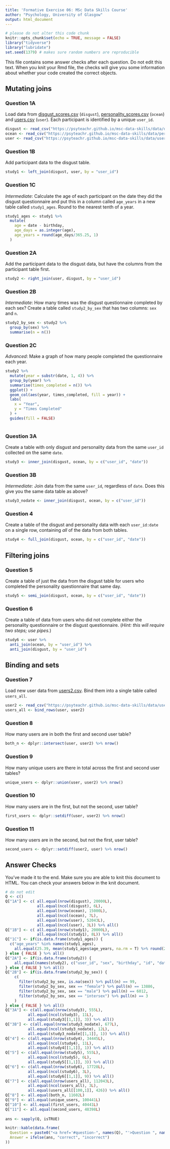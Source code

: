 ```yaml
---
title: 'Formative Exercise 06: MSc Data Skills Course'
author: "Psychology, University of Glasgow"
output: html_document
---
```


```r
# please do not alter this code chunk
knitr::opts_chunk$set(echo = TRUE, message = FALSE)
library("tidyverse")
library("lubridate")
set.seed(1379) # makes sure random numbers are reproducible
```

This file contains some answer checks after each question. Do not edit this text. When you knit your Rmd file, the checks will give you some information about whether your code created the correct objects.

## Mutating joins

### Question 1A

Load data from [disgust_scores.csv](https://psyteachr.github.io/msc-data-skills/data/disgust_scores.csv) (`disgust`), [personality_scores.csv](https://psyteachr.github.io/msc-data-skills/data/personality_scores.csv) (`ocean`) and [users.csv](https://psyteachr.github.io/msc-data-skills/data/users.csv) (`user`). Each participant is identified by a unique `user_id`.

```r
disgust <- read_csv("https://psyteachr.github.io/msc-data-skills/data/disgust_scores.csv")
ocean <- read_csv("https://psyteachr.github.io/msc-data-skills/data/personality_scores.csv")
user <- read_csv("https://psyteachr.github.io/msc-data-skills/data/users.csv")
```

### Question 1B

Add participant data to the disgust table.

```r
study1 <- left_join(disgust, user, by = "user_id")
```


### Question 1C

*Intermediate*: Calculate the age of each participant on the date they did the disgust questionnaire and put this in a column called `age_years` in a new table called `study1_ages`. Round to the nearest tenth of a year. 

```r
study1_ages <- study1 %>%
  mutate(
    age = date - birthday,
    age_days = as.integer(age),
    age_years = round(age_days/365.25, 1)
  )
```

### Question 2A

Add the participant data to the disgust data, but have the columns from the participant table first.

```r
study2 <- right_join(user, disgust, by = "user_id")
```


### Question 2B

*Intermediate*: How many times was the disgust questionnaire completed by each sex? Create a table called `study2_by_sex` that has two columns: `sex` and `n`.

```r
study2_by_sex <- study2 %>%
  group_by(sex) %>%
  summarise(n = n())
```


### Question 2C

*Advanced*: Make a graph of how many people completed the questionnaire each year.
    
```r
study2 %>%
  mutate(year = substr(date, 1, 4)) %>%
  group_by(year) %>%
  summarise(times_completed = n()) %>%
  ggplot() +
  geom_col(aes(year, times_completed, fill = year)) +
  labs(
    x = "Year",
    y = "Times Completed"
  ) +
  guides(fill = FALSE)
  
```
    

### Question 3A

Create a table with only disgust and personality data from the same `user_id` collected on the same `date`.

```r
study3 <- inner_join(disgust, ocean, by = c("user_id", "date"))
```


### Question 3B

*Intermediate*: Join data from the same `user_id`, regardless of `date`. Does this give you the same data table as above?
    
```r
study3_nodate <- inner_join(disgust, ocean, by = c("user_id"))
```


### Question 4

Create a table of the disgust and personality data with each `user_id:date` on a single row, containing _all_ of the data from both tables.

    
```r
study4 <- full_join(disgust, ocean, by = c("user_id", "date"))
```

## Filtering joins

### Question 5

Create a table of just the data from the disgust table for users who completed the personality questionnaire that same day.
    
```r
study5 <- semi_join(disgust, ocean, by = c("user_id", "date"))
```

    
### Question 6

Create a table of data from users who did not complete either the personality questionnaire or the disgust questionnaire. (_Hint: this will require two steps; use pipes._)

    
```r
study6 <- user %>%
  anti_join(ocean, by = "user_id") %>%
  anti_join(disgust, by = "user_id")
```

## Binding and sets

### Question 7

Load new user data from [users2.csv](https://psyteachr.github.io/msc-data-skills/data/users2.csv). Bind them into a single table called `users_all`.

```r
user2 <- read_csv("https://psyteachr.github.io/msc-data-skills/data/users2.csv")
users_all <- bind_rows(user, user2)
```


### Question 8

How many users are in both the first and second user table?
    
```r
both_n <- dplyr::intersect(user, user2) %>% nrow()
```

### Question 9

How many unique users are there in total across the first and second user tables?

```r
unique_users <- dplyr::union(user, user2) %>% nrow()
```

### Question 10

How many users are in the first, but not the second, user table?

```r
first_users <- dplyr::setdiff(user, user2) %>% nrow()
```

### Question 11

How many users are in the second, but not the first, user table?

```r
second_users <- dplyr::setdiff(user2, user) %>% nrow()
```

## Answer Checks

You've made it to the end. Make sure you are able to knit this document to HTML. You can check your answers below in the knit document.

```r
# do not edit
Q <- c()
Q["1A"] <- c( all.equal(nrow(disgust), 20000L),
              all.equal(ncol(disgust), 6L),
              all.equal(nrow(ocean), 15000L),
              all.equal(ncol(ocean), 7L),
              all.equal(nrow(user), 52043L),
              all.equal(ncol(user), 3L)) %>% all()
Q["1B"] <- c( all.equal(nrow(study1), 20000L),
              all.equal(ncol(study1), 8L)) %>% all()
Q["1C"] <- if(is.data.frame(study1_ages)) {
  c("age_years" %in% names(study1_ages),
    all.equal(25.39, mean(study1_ages$age_years, na.rm = T) %>% round(2)))
} else { FALSE } %>% all()
Q["2A"] <- if(is.data.frame(study2)) {
    all.equal(names(study2), c("user_id", "sex", "birthday", "id", "date", "moral", "pathogen", "sexual"))
} else { FALSE } %>% all()
Q["2B"] <- if(is.data.frame(study2_by_sex)) {
    c(
      filter(study2_by_sex, is.na(sex)) %>% pull(n) == 99,
      filter(study2_by_sex, sex == "female") %>% pull(n) == 13886,
      filter(study2_by_sex, sex == "male") %>% pull(n) == 6012,
      filter(study2_by_sex, sex == "intersex") %>% pull(n) == 3
    )
} else { FALSE } %>% all()
Q["3A"] <- c(all.equal(nrow(study3), 555L),
          all.equal(ncol(study3), 11L),
          all.equal(study3[[1,1]], 3)) %>% all()
Q["3B"] <- c(all.equal(nrow(study3_nodate), 677L),
          all.equal(ncol(study3_nodate), 12L),
          all.equal(study3_nodate[[1,1]], 1)) %>% all()
Q["4"] <- c(all.equal(nrow(study4), 34445L),
          all.equal(ncol(study4), 11L),
          all.equal(study4[[1,1]], 1)) %>% all()
Q["5"] <- c(all.equal(nrow(study5), 555L),
          all.equal(ncol(study5), 6L),
          all.equal(study5[[1,1]], 3)) %>% all()
Q["6"] <- c(all.equal(nrow(study6), 17728L),
          all.equal(ncol(study6), 3L),
          all.equal(study6[[1,1]], 9)) %>% all()
Q["7"] <- c(all.equal(nrow(users_all), 112043L),
          all.equal(ncol(users_all), 3L),
          all.equal(users_all[[100,1]], 426)) %>% all()
Q["8"] <- all.equal(both_n, 11602L)
Q["9"] <- all.equal(unique_users, 100441L)
Q["10"] <- all.equal(first_users, 40441L)
Q["11"] <- all.equal(second_users, 48398L)
  
ans <- sapply(Q, isTRUE)

knitr::kable(data.frame(
  Question = paste0("<a href='#question-", names(Q), "'>Question ", names(Q), "</a>"),
  Answer = ifelse(ans, "correct", "incorrect")
))
```